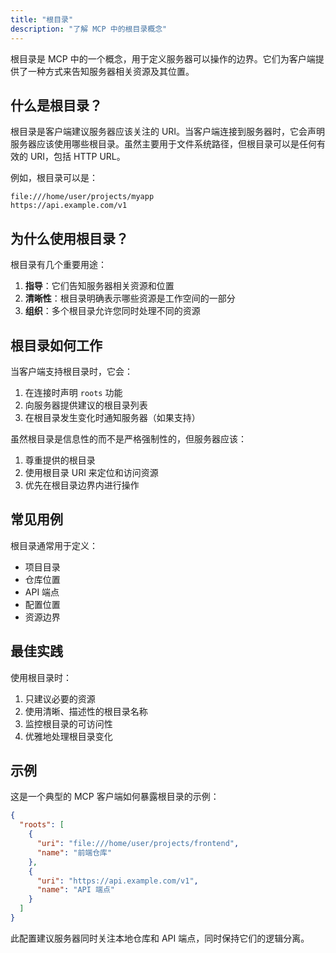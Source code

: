 ```yaml
---
title: "根目录"
description: "了解 MCP 中的根目录概念"
---
```


根目录是 MCP 中的一个概念，用于定义服务器可以操作的边界。它们为客户端提供了一种方式来告知服务器相关资源及其位置。

## 什么是根目录？

根目录是客户端建议服务器应该关注的 URI。当客户端连接到服务器时，它会声明服务器应该使用哪些根目录。虽然主要用于文件系统路径，但根目录可以是任何有效的 URI，包括 HTTP URL。

例如，根目录可以是：

```
file:///home/user/projects/myapp
https://api.example.com/v1
```

## 为什么使用根目录？

根目录有几个重要用途：

1. **指导**：它们告知服务器相关资源和位置
2. **清晰性**：根目录明确表示哪些资源是工作空间的一部分
3. **组织**：多个根目录允许您同时处理不同的资源

## 根目录如何工作

当客户端支持根目录时，它会：

1. 在连接时声明 `roots` 功能
2. 向服务器提供建议的根目录列表
3. 在根目录发生变化时通知服务器（如果支持）

虽然根目录是信息性的而不是严格强制性的，但服务器应该：

1. 尊重提供的根目录
2. 使用根目录 URI 来定位和访问资源
3. 优先在根目录边界内进行操作

## 常见用例

根目录通常用于定义：

- 项目目录
- 仓库位置
- API 端点
- 配置位置
- 资源边界

## 最佳实践

使用根目录时：

1. 只建议必要的资源
2. 使用清晰、描述性的根目录名称
3. 监控根目录的可访问性
4. 优雅地处理根目录变化

## 示例

这是一个典型的 MCP 客户端如何暴露根目录的示例：

```json
{
  "roots": [
    {
      "uri": "file:///home/user/projects/frontend",
      "name": "前端仓库"
    },
    {
      "uri": "https://api.example.com/v1",
      "name": "API 端点"
    }
  ]
}
```

此配置建议服务器同时关注本地仓库和 API 端点，同时保持它们的逻辑分离。 
